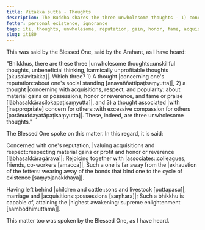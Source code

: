 ```yaml
---
title: Vitakka sutta - Thoughts
description: The Buddha shares the three unwholesome thoughts - 1) concerning one's reputation, 2) concerning acquisitions, respect, and popularity, and 3) associated with inappropriate concern for others.
fetter: personal existence, ignorance
tags: iti, thoughts, unwholesome, reputation, gain, honor, fame, acquisitions, respect, popularity, compassion, iti50-99
slug: iti80
---
```


This was said by the Blessed One, said by the Arahant, as I have heard:

"Bhikkhus, there are these three |unwholesome thoughts::unskillful thoughts, unbeneficial thinking, karmically unprofitable thoughts [akusalavitakka]|. Which three? 1) A thought |concerning one's reputation::about one's social standing [anavaññattipaṭisaṃyutta]|, 2) a thought |concerning with acquisitions, respect, and popularity::about material gains or possessions, honor or reverence, and fame or praise [lābhasakkārasilokapaṭisaṃyutta]|, and 3) a thought associated |with [inappropriate] concern for others::with excessive compassion for others [parānuddayatāpaṭisaṃyutta]|. These, indeed, are three unwholesome thoughts."

The Blessed One spoke on this matter. In this regard, it is said:

Concerned with one's reputation,
|valuing acquisitions and respect::respecting material gains or profit and honor or reverence [lābhasakkāragārava]|;
Rejoicing together with |associates::colleagues, friends, co-workers [amacca]|,
Such a one is far away from the |exhaustion of the fetters::wearing away of the bonds that bind one to the cycle of existence [saṃyojanakkhaya]|.

Having left behind |children and cattle::sons and livestock [puttapasu]|,
marriage and |acquisitions::possessions [saṃhara]|;
Such a bhikkhu is capable of,
attaining the |highest awakening::supreme enlightenment [sambodhimuttama]|.

This matter too was spoken by the Blessed One, as I have heard.